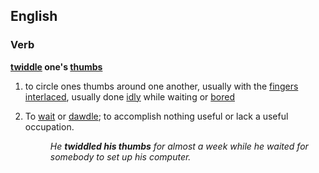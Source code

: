 ==English==
===Verb===
'''[[twiddle]] one's [[thumbs]]'''
#to circle ones thumbs around one another, usually with the [[fingers]] [[interlaced]], usually done [[idly]] while waiting or [[bored]]
#{{idiom}} To [[wait]] or [[dawdle]]; to accomplish nothing useful or lack a useful occupation.
#:''He '''twiddled his thumbs''' for almost a week while he waited for somebody to set up his computer.''
